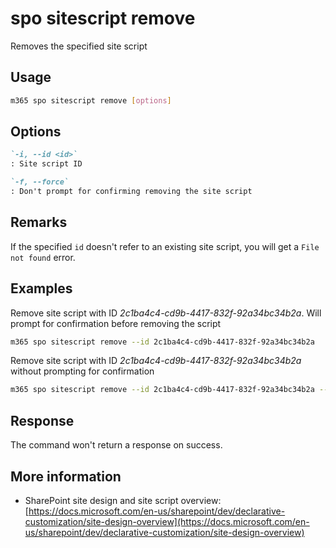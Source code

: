 
# spo sitescript remove

Removes the specified site script

## Usage

```sh
m365 spo sitescript remove [options]
```

## Options

```md definition-list
`-i, --id <id>`
: Site script ID

`-f, --force`
: Don't prompt for confirming removing the site script
```

<Global />

## Remarks

If the specified `id` doesn't refer to an existing site script, you will get a `File not found` error.

## Examples

Remove site script with ID _2c1ba4c4-cd9b-4417-832f-92a34bc34b2a_. Will prompt for confirmation before removing the script

```sh
m365 spo sitescript remove --id 2c1ba4c4-cd9b-4417-832f-92a34bc34b2a
```

Remove site script with ID _2c1ba4c4-cd9b-4417-832f-92a34bc34b2a_ without prompting for confirmation

```sh
m365 spo sitescript remove --id 2c1ba4c4-cd9b-4417-832f-92a34bc34b2a --force
```

## Response

The command won't return a response on success.

## More information

- SharePoint site design and site script overview: [https://docs.microsoft.com/en-us/sharepoint/dev/declarative-customization/site-design-overview](https://docs.microsoft.com/en-us/sharepoint/dev/declarative-customization/site-design-overview)
